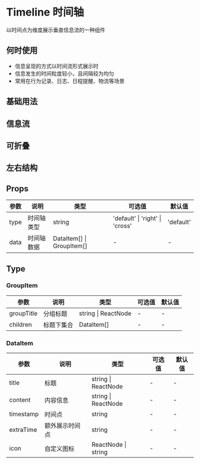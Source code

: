# Timeline 时间轴

以时间点为维度展示垂直信息流的一种组件

## 何时使用

- 信息呈现的方式以时间流形式展示时
- 信息发生的时间粒度较小，且间隔较为均匀
- 常用在行为记录、日志、日程提醒、物流等场景

## 基础用法


<DemoBasic />

## 信息流


<DemoInfo />

## 可折叠


<DemoCollapse />

## 左右结构


<DemoCross />

## Props

| 参数 | 说明       | 类型                      | 可选值                          | 默认值    |
| ---- | ---------- | ------------------------- | ------------------------------- | --------- |
| type | 时间轴类型 | string                    | 'default' \| 'right' \| 'cross' | 'default' |
| data | 时间轴数据 | DataItem[] \| GroupItem[] | -                               | -         |

## Type

### GroupItem

| 参数       | 说明       | 类型                | 可选值 | 默认值 |
| ---------- | ---------- | ------------------- | ------ | ------ |
| groupTitle | 分组标题   | string \| ReactNode | -      | -      |
| children   | 标题下集合 | DataItem[]          | -      | -      |

### DataItem

| 参数      | 说明           | 类型                | 可选值 | 默认值 |
| --------- | -------------- | ------------------- | ------ | ------ |
| title     | 标题           | string \| ReactNode | -      | -      |
| content   | 内容信息       | string \| ReactNode | -      | -      |
| timestamp | 时间点         | string              | -      | -      |
| extraTime | 额外展示时间点 | string              | -      | -      |
| icon      | 自定义图标     | ReactNode \| string | -      | -      |
